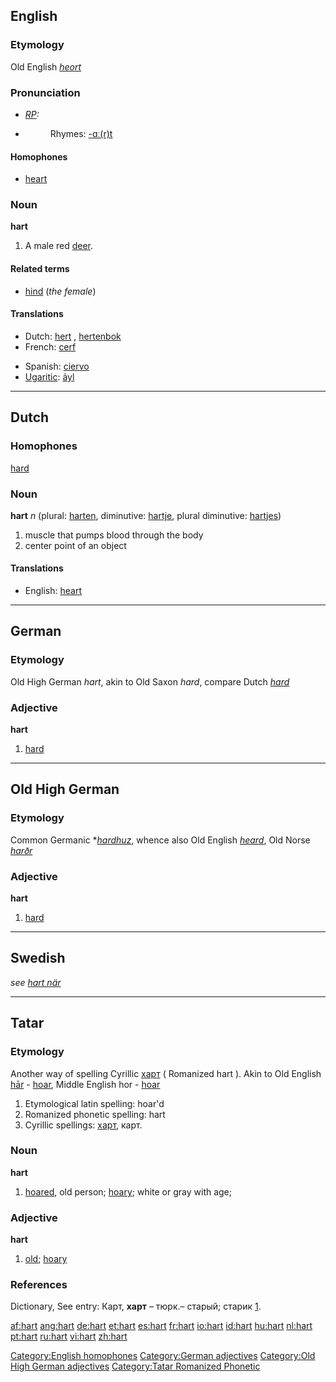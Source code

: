{{see|Hart}}

==English==

===Etymology===
Old English ''[[heort]]''

===Pronunciation===
* ''[[RP]]:'' {{IPA|/hɑːt/}}
*{{audio|en-us-hart.ogg|Audio (US)}}
*:Rhymes: [[Rhymes:English:-ɑː(r)t|-ɑː(r)t]]

====Homophones====
*[[heart]]
[[Category:English homophones]]

===Noun===
'''hart'''
# A male red [[deer]].

====Related terms====
* [[hind]] (''the female'')

====Translations====
{{top}}
*Dutch: [[hert]] {{n}}, [[hertenbok]] {{m}}
*French: [[cerf]] {{m}}
{{mid}}
*Spanish: [[ciervo]] {{m}}
*[[Ugaritic]]: [[ảyl]] {{m}}
{{bottom}}

----

==Dutch==
===Homophones===
[[hard]]
===Noun===

'''hart''' ''n'' (plural: [[harten]], diminutive: [[hartje]], plural diminutive: [[hartjes]])

#muscle that pumps blood through the body
#center point of an object

====Translations====
*English: [[heart]]

----

==German==
===Etymology===
Old High German ''hart'', akin to Old Saxon ''hard'', compare Dutch ''[[hard]]''
===Adjective===
'''hart'''

# [[hard]]

[[Category:German adjectives]]

----

==Old High German==
===Etymology===
Common Germanic *''[[hardhuz]]'', whence also Old English ''[[heard]]'', Old Norse ''[[harðr]]''
===Adjective===
'''hart'''

# [[hard]]

[[Category:Old High German adjectives]]

----

==Swedish==
''see [[hart när]]''

----

==Tatar==
===Etymology===
Another way of spelling Cyrillic [[харт]] ( Romanized hart ). 
Akin to Old English [[har#Old English|hār]] - [[hoar#English|hoar]], Middle English hor - [[hoar#English|hoar]]

#Etymological latin spelling: hoar'd
#Romanized phonetic spelling: hart
#Cyrillic spellings: [[харт]], карт.

===Noun===
'''hart'''
#[[hoared]], old person; [[hoary#English|hoary]]; white or gray with age;

=== Adjective ===
'''hart'''
#[[old]]; [[hoary]]

===References===
Dictionary, See entry: Карт, '''харт''' – тюрк.– старый; старик [http://www.moscow-crimea.ru/atlas/map/toponim/inostr.html].

[[Category:Tatar Romanized Phonetic]]

[[af:hart]]
[[ang:hart]]
[[de:hart]]
[[et:hart]]
[[es:hart]]
[[fr:hart]]
[[io:hart]]
[[id:hart]]
[[hu:hart]]
[[nl:hart]]
[[pt:hart]]
[[ru:hart]]
[[vi:hart]]
[[zh:hart]]